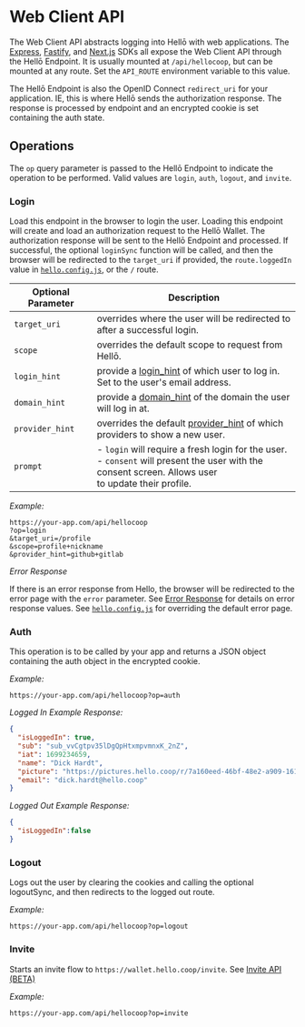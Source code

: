 # Web Client API

The Web Client API abstracts logging into Hellō with web applications. The [Express](/docs/sdks/express), [Fastify](/docs/sdks/fastify), and [Next.js](/docs/sdks/nextjs) SDKs all expose the Web Client API through the Hellō Endpoint. It is usually mounted at `/api/hellocoop`, but can be mounted at any route. Set the `API_ROUTE` environment variable to this value.

The Hellō Endpoint is also the OpenID Connect `redirect_uri` for your application. IE, this is where Hellō sends the authorization response. The response is processed by endpoint and an encrypted cookie is set containing the auth state.

## Operations

The `op` query parameter is passed to the Hellō Endpoint to indicate the operation to be performed. Valid values are `login`, `auth`, `logout`, and `invite`. 

### Login

Load this endpoint in the browser to login the user. Loading this endpoint will create and load an authorization request to the Hellō Wallet. The authorization response will be sent to the Hellō Endpoint and processed. If successful, the optional `loginSync` function will be called, and then the browser will be redirected to the `target_uri` if provided, the `route.loggedIn` value in [`hello.config.js`](/docs/sdks/config/), or the `/` route. 


| Optional Parameter     | Description |
|-|-|
| `target_uri`    | overrides where the user will be redirected to after a successful login. |
| `scope`         | overrides the default scope to request from Hellō. |
| `login_hint`    | provide a [login_hint](/docs/oidc/request/#openid-connect-parameters) of which user to log in. Set to the user's email address. |
| `domain_hint`   | provide a [domain_hint](/docs/apis/wallet/#domain_hint) of the domain the user will log in at. |
| `provider_hint` | overrides the default [provider_hint](/docs/apis/wallet/#provider_hint) of which providers to show a new user. |
| `prompt`        | - `login` will require a fresh login for the user.<br/> - `consent` will present the user with the consent screen. Allows user <br/> to update their profile. |

*Example:*

```http
https://your-app.com/api/hellocoop
?op=login
&target_uri=/profile
&scope=profile+nickname
&provider_hint=github+gitlab
```

*Error Response*

If there is an error response from Hello, the browser will be redirected to the error page with the `error` parameter. See [Error Response](/docs/oidc/errors) for details on error response values. See [`hello.config.js`](/docs/sdks/config/) for overriding the default error page.


### Auth

This operation is to be called by your app and returns a JSON object containing the auth object in the encrypted cookie.

*Example:*

```http
https://your-app.com/api/hellocoop?op=auth
```

*Logged In Example Response:*

```json
{
  "isLoggedIn": true,
  "sub": "sub_vvCgtpv35lDgQpHtxmpvmnxK_2nZ",
  "iat": 1699234659,
  "name": "Dick Hardt",
  "picture": "https://pictures.hello.coop/r/7a160eed-46bf-48e2-a909-161745535895.png",
  "email": "dick.hardt@hello.coop"
}
```

*Logged Out Example Response:*

```json
{
  "isLoggedIn":false
}
```


### Logout

Logs out the user by clearing the cookies and calling the optional logoutSync, and then redirects to the logged out route.

*Example:*

```http
https://your-app.com/api/hellocoop?op=logout
```

### Invite

Starts an invite flow to `https://wallet.hello.coop/invite`. See [Invite API (BETA)](./invite) 

*Example:*

```http
https://your-app.com/api/hellocoop?op=invite
```
